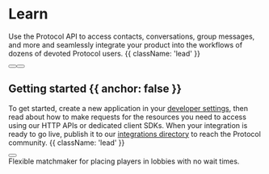 


<HeroPattern />

# Learn

Use the Protocol API to access contacts, conversations, group messages, and more and seamlessly integrate your product into the workflows of dozens of devoted Protocol users. {{ className: 'lead' }}

<div className='not-prose mb-16 mt-6 flex gap-3'>
  <Button href='/quickstart' arrow='right' children='Quickstart' />
  <Button href='/sdks' variant='outline' children='Explore SDKs' />
</div>

## Getting started {{ anchor: false }}

To get started, create a new application in your [developer settings](#), then read about how to make requests for the resources you need to access using our HTTP APIs or dedicated client SDKs. When your integration is ready to go live, publish it to our [integrations directory](#) to reach the Protocol community. {{ className: 'lead' }}

<div className='not-prose'>
  <Button href='/sdks' variant='text' arrow='right' children='Get your API key' />
</div>

<Guides />

<ResourceGroup>
  <Resource title='5 Minute Crash Course' icon={faBooks} href='/general/guides/crash-course' />
  <Resource title='Libraries' icon={faBooks} href='/general/libraries' />
  <Resource title='Matchmaker' icon={faBooks} href='/matchmaker/introduction'>
    Flexible matchmaker for placing players in lobbies with no wait times.
  </Resource>
</ResourceGroup>
